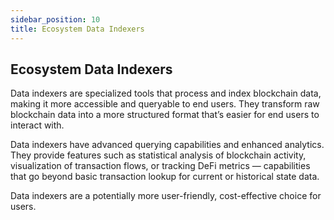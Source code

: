 ```yaml
---
sidebar_position: 10
title: Ecosystem Data Indexers
---
```


## Ecosystem Data Indexers

Data indexers are specialized tools that process and index blockchain data, making it more accessible and queryable to end users. They transform raw blockchain data into a more structured format that’s easier for end users to interact with.

Data indexers have advanced querying capabilities and enhanced analytics. They provide features such as statistical analysis of blockchain activity, visualization of transaction flows, or tracking DeFi metrics — capabilities that go beyond basic transaction lookup for current or historical state data.

Data indexers are a potentially more user-friendly, cost-effective choice for users.
